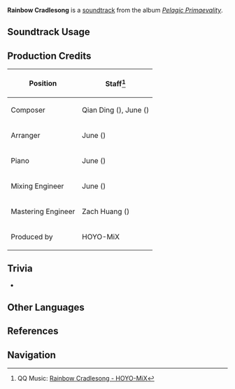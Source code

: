{{Soundtrack Infobox
|image          = Pelagic Primaevality.png
|album          = Pelagic Primaevality
|disc           = 1
|number         = 29
|featured       =
|featured2      =
|featured3      =
|featured_disc  =
|featured_disc2 =
|featured_disc3 =
|youtube_id     = DE2y5iPrQEU
|spotify_id     = 2DhSlnRxBJ6ku3KBOWhfeg
|previous       = Thelxie's Murmurs
|next           = Coral Coronation
}}
'''Rainbow Cradlesong''' is a [[soundtrack]] from the album ''[[Pelagic Primaevality]]''.

==Soundtrack Usage==
{{Soundtrack Usage
|quest = Water Imp's Conjecture (Quest);;Miraculous Crown (Quest);;Base Note: Auguste
}}

==Production Credits==
{| class="wikitable"
! Position
! Staff<ref>QQ Music: [https://y.qq.com/n/ryqq/songDetail/004TwPtP3GEFKx {{zh|虹色的摇篮曲}} Rainbow Cradlesong - HOYO-MiX]</ref>
|-
| Composer
| Qian Ding ({{zh|丁谦}}), June ({{zh|刘越}})
|-
| Arranger
| June ({{zh|刘越}})
|-
| Piano
| June ({{zh|刘越}})
|-
| Mixing Engineer
| June ({{zh|刘越}})
|-
| Mastering Engineer
| Zach Huang ({{zh|黄巍}})
|-
| Produced by
| HOYO-MiX
|}

==Trivia==
* {{Transclude|Thelxie's Murmurs|ZuriaLeitmotif|section=1}}

==Other Languages==
{{Other Languages
|en      = Rainbow Cradlesong
|zhs     = 虹色的摇篮曲
|zhs_rm  = Hóngsè de Yáolán-qǔ
|zht     = 虹色的搖籃曲
|zht_rm  = Hóngsè de Yáolán-qǔ
|zh_tl   = Rainbow Cradlesong
|ja      = 虹色の子守唄
|ja_rm   = Niji-iro no Komoriuta
|ja_tl   = Rainbow Lullaby
}}
==References==
{{Reflist}}

==Navigation==
{{Soundtrack Navbox|Pelagic Primaevality}}